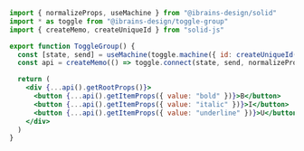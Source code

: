 ```jsx
import { normalizeProps, useMachine } from "@ibrains-design/solid"
import * as toggle from "@ibrains-design/toggle-group"
import { createMemo, createUniqueId } from "solid-js"

export function ToggleGroup() {
  const [state, send] = useMachine(toggle.machine({ id: createUniqueId() }))
  const api = createMemo(() => toggle.connect(state, send, normalizeProps))

  return (
    <div {...api().getRootProps()}>
      <button {...api().getItemProps({ value: "bold" })}>B</button>
      <button {...api().getItemProps({ value: "italic" })}>I</button>
      <button {...api().getItemProps({ value: "underline" })}>U</button>
    </div>
  )
}
```
